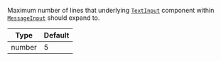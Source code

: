 Maximum number of lines that underlying [`TextInput`](https://reactnative.dev/docs/textinput) component within [`MessageInput`](../../../ui-components/message_input.mdx) should expand to.

| Type | Default |
| - | - |
| number | 5 |

